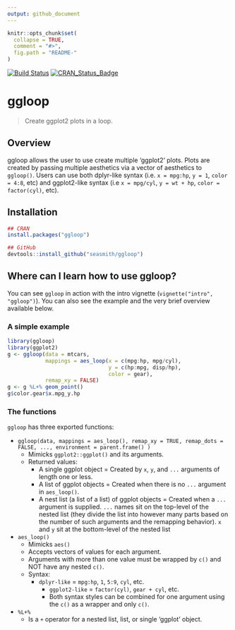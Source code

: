 ```yaml
---
output: github_document
---
```


```r
knitr::opts_chunk$set(
  collapse = TRUE,
  comment = "#>",
  fig.path = "README-"
)
```

[![Build Status](https://travis-ci.org/seasmith/ggloop.svg?branch=master)](https://travis-ci.org/seasmith/ggloop)
[![CRAN_Status_Badge](http://www.r-pkg.org/badges/version/ggloop)](http://cran.r-project.org/package=ggloop)

# ggloop

> Create ggplot2 plots in a loop.

## Overview
ggloop allows the user to use create multiple 'ggplot2' plots. Plots are created by passing multiple aesthetics via a vector of aesthetics to `ggloop()`. Users can use both dplyr-like syntax (i.e. `x = mpg:hp`, `y = 1`, `color = 4:8`, etc) and ggplot2-like syntax (i.e `x = mpg/cyl`, `y = wt + hp`, `color = factor(cyl)`, etc).

## Installation
```r
## CRAN
install.packages("ggloop")

## GitHub
devtools::install_github("seasmith/ggloop")  
```

## Where can I learn how to use ggloop?
You can see `ggloop` in action with the intro vignette (`vignette("intro", "ggloop")`). You can also see the example and  the very brief overview available below.

### A simple example

```r
library(ggloop)
library(ggplot2)
g <- ggloop(data = mtcars, 
            mappings = aes_loop(x = c(mpg:hp, mpg/cyl), 
                                y = c(hp:mpg, disp/hp),
                                color = gear), 
            remap_xy = FALSE)
g <- g %L+% geom_point()
g$color.gear$x.mpg_y.hp
```

### The functions

`ggloop` has three exported functions: 

* `ggloop(data, mappings = aes_loop(), remap_xy = TRUE, remap_dots = FALSE, ..., environment = parent.frame() )`
    * Mimicks `ggplot2::ggplot()` and its arguments.
    * Returned values:
	    * A single ggplot object = Created by `x`, `y`, and `...` arguments of length one or less.
	    * A list of ggplot objects = Created when there is no `...` argument in `aes_loop()`.
	    * A nest list (a list of a list) of ggplot objects = Created when a `...` argument is supplied. `...` names sit on the top-level of the nested list (they divide the list into however many parts based on the number of such arguments and the remapping behavior). `x` and `y` sit at the bottom-level of the nested list
* `aes_loop()`
    * Mimicks `aes()`
    * Accepts vectors of values for each argument.
    * Arguments with more than one value must be wrapped by `c()` and NOT have any nested `c()`.
  	* Syntax:
       	* `dplyr-like` = `mpg:hp`, `1`, `5:9`, `cyl`, etc.
	      * `ggplot2-like` = `factor(cyl)`, `gear + cyl`, etc.
	      * Both syntax styles can be combined for one argument using the `c()` as a wrapper and only `c()`.
* `%L+%`
    * Is a `+` operator for a nested list, list, or single 'ggplot' object.
